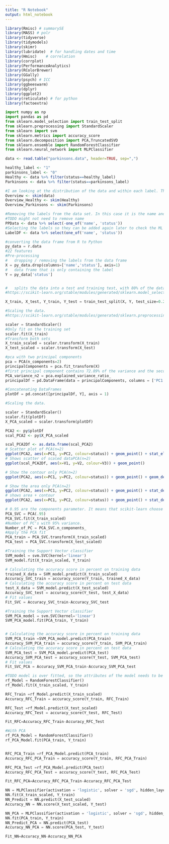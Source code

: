 ```yaml
---
title: "R Notebook"
output: html_notebook
---
```


```r
library(Rmisc) # summarySE
library(MASS) # polr
library(tidyverse)
library(tidymodels)
library(skimr)
library(lubridate)  # for handling dates and time
library(Hmisc)    # correlation
library(corrplot)
library(PerformanceAnalytics)
library(RColorBrewer)
library(GGally)
library(psych) # ICC
library(ggbeeswarm)
library(dplyr)
library(ggplot2)
library(reticulate) # for python
library(factoextra)
```

```python
import numpy as np
import pandas as pd
from sklearn.model_selection import train_test_split
from sklearn.preprocessing import StandardScaler
from sklearn import svm
from sklearn.metrics import accuracy_score
from sklearn.decomposition import PCA,TruncatedSVD
from sklearn.ensemble import RandomForestClassifier
from sklearn.neural_network import MLPClassifier

```

```r
data <- read.table("parkinsons.data", header=TRUE, sep=",")
```

```r
healthy_label <- "1"
parkinsons_label <- "0"
Healthy <- data %>% filter(status==healthy_label)
Parkinsons <- data %>% filter(status==parkinsons_label)
```

```r
#I am looking at the distribution of the data and within each label. This also check the data for empty cells 
Overview <- skim(data)
Overview_Healthy <- skim(Healthy)
Overview_Parkinsons <- skim(Parkinsons)

```


```r
#Removing the labels from the data set. In this case it is the name and status
#TODO might not need to remove name
PPData <- data %>% select(-one_of('name', 'status'))
#Selecting the labels so they can be added again later to check the ML
LabelDF <- data %>% select(one_of('name', 'status')) 

```


```python
#converting the data frame from R to Python
py_data = r.data
#22 features
#Pre-processing
#   dropping / removing the labels from the data frame 
X = py_data.drop(columns=['name','status'], axis=1)
#   data frame that is only containing the label
Y = py_data['status']


#   splits the data into a test and training test, with 80% of the data being used for training. Shuffles the data twice before spiting 
#https://scikit-learn.org/stable/modules/generated/sklearn.model_selection.train_test_split.html?highlight=train_test_split#sklearn.model_selection.train_test_split

X_train, X_test, Y_train, Y_test = train_test_split(X, Y, test_size=0.2, random_state=2)

#Scaling the data. 
#https://scikit-learn.org/stable/modules/generated/sklearn.preprocessing.StandardScaler.html?highlight=standardscaler#sklearn.preprocessing.StandardScaler 

scaler = StandardScaler()
#Only fit on the training set
scaler.fit(X_train)
#Transform both sets
X_train_scaled = scaler.transform(X_train)
X_test_scaled = scaler.transform(X_test)

```
```python
#pca with two principal components
pca = PCA(n_components=2)
principalComponents = pca.fit_transform(X)
#first principal component contains 72.89% of the variance and the second principal component contains 21.82% of the variance.
PCA_variance_n2 = pca.explained_variance_ratio_
principalDf = pd.DataFrame(data = principalComponents, columns = ['PC1', 'PC2'])

#Concatenating DataFrames
plotDf = pd.concat([principalDf, Y], axis = 1)

#Scaling the data. 

scaler = StandardScaler()
scaler.fit(plotDf)
X_PCA_scaled = scaler.transform(plotDf)
```

```r
PCA2 <- py$plotDf
scal_PCA2 <- py$X_PCA_scaled

scal_PCA2Df <- as.data.frame(scal_PCA2)
# Scatter plot of PCA(n=2)
ggplot(PCA2, aes(x=PC1, y=PC2, colour=status)) + geom_point() + stat_ellipse()
# Shows scatter of scaled dataPCA(n=2)
ggplot(scal_PCA2Df, aes(x=V1, y=V2, colour=V3)) + geom_point()

# Show the contour only PCA(n=2)
ggplot(PCA2, aes(x=PC1, y=PC2, colour=status)) + geom_point() + geom_density_2d()

# Show the area only PCA(n=2)
ggplot(PCA2, aes(x=PC1, y=PC2, colour=status)) + geom_point() + stat_density_2d(aes(fill = ..level..), geom="polygon")
# shows area + contour
ggplot(PCA2, aes(x=PC1, y=PC2, colour=status)) + geom_point() + stat_density_2d(aes(fill = ..level..), geom="polygon", colour="white")
```
```python
# 0.95 are the components parameter. It means that scikit-learn choose the minimum number of principal components such that 95% of the variance is retained.
PCA_SVC = PCA(.95)
PCA_SVC.fit(X_train_scaled)
#Number of PC's with 95% variance.
Number_of_PC = PCA_SVC.n_components_
#Apply the PCA fit
PCA_train = PCA_SVC.transform(X_train_scaled)
PCA_test = PCA_SVC.transform(X_test_scaled)
```

```python
#Training the Support Vector classifier 
SVM_model = svm.SVC(kernel='linear')
SVM_model.fit(X_train_scaled, Y_train)

# Calculating the accuracy score in percent on training data
trained_X_data = SVM_model.predict(X_train_scaled)
Accuracy_SVC_train = accuracy_score(Y_train, trained_X_data) 
# Calculating the accuracy score in percent on test data
test_X_data = SVM_model.predict(X_test_scaled)
Accuracy_SVC_test = accuracy_score(Y_test, test_X_data)
# Fit values
Fit_SVC = Accuracy_SVC_train-Accuracy_SVC_test

```

```python
#Training the Support Vector classifier 
SVM_PCA_model = svm.SVC(kernel='linear')
SVM_PCA_model.fit(PCA_train, Y_train)


# Calculating the accuracy score in percent on training data
SVM_PCA_train =SVM_PCA_model.predict(PCA_train)
Accuracy_SVM_PCA_train = accuracy_score(Y_train, SVM_PCA_train) 
# Calculating the accuracy score in percent on test data
SVM_PCA_test = SVM_PCA_model.predict(PCA_test)
Accuracy_SVM_PCA_test = accuracy_score(Y_test, SVM_PCA_test)
# Fit values
Fit_SVC_PCA = Accuracy_SVM_PCA_train-Accuracy_SVM_PCA_test

```

```python
#TODO model is over fitted, so the attributes of the model needs to be designed better
rf_Model = RandomForestClassifier()
rf_Model.fit(X_train_scaled, Y_train)

RFC_Train =rf_Model.predict(X_train_scaled)
Accuracy_RFC_Train = accuracy_score(Y_train, RFC_Train)

RFC_Test =rf_Model.predict(X_test_scaled)
Accuracy_RFC_Test = accuracy_score(Y_test, RFC_Test)

Fit_RFC=Accuracy_RFC_Train-Accuracy_RFC_Test

#With PCA
rf_PCA_Model = RandomForestClassifier()
rf_PCA_Model.fit(PCA_train, Y_train)


RFC_PCA_Train =rf_PCA_Model.predict(PCA_train)
Accuracy_RFC_PCA_Train = accuracy_score(Y_train, RFC_PCA_Train)

RFC_PCA_Test =rf_PCA_Model.predict(PCA_test)
Accuracy_RFC_PCA_Test = accuracy_score(Y_test, RFC_PCA_Test)

Fit_RFC_PCA=Accuracy_RFC_PCA_Train-Accuracy_RFC_PCA_Test
```

```python
NN = MLPClassifier(activation = 'logistic', solver = 'sgd', hidden_layer_sizes=(100), random_state=1, max_iter=3000)
NN.fit(X_train_scaled, Y_train)
NN_Predict = NN.predict(X_test_scaled)
Accuracy_NN = NN.score(X_test_scaled, Y_test)

NN_PCA = MLPClassifier(activation = 'logistic', solver = 'sgd', hidden_layer_sizes=(100), random_state=1, max_iter=3000)
NN.fit(PCA_train, Y_train)
NN_Predict_PCA = NN.predict(PCA_test)
Accuracy_NN_PCA = NN.score(PCA_test, Y_test)

Fit_NN=Accuracy_NN-Accuracy_NN_PCA
```

```python


```


